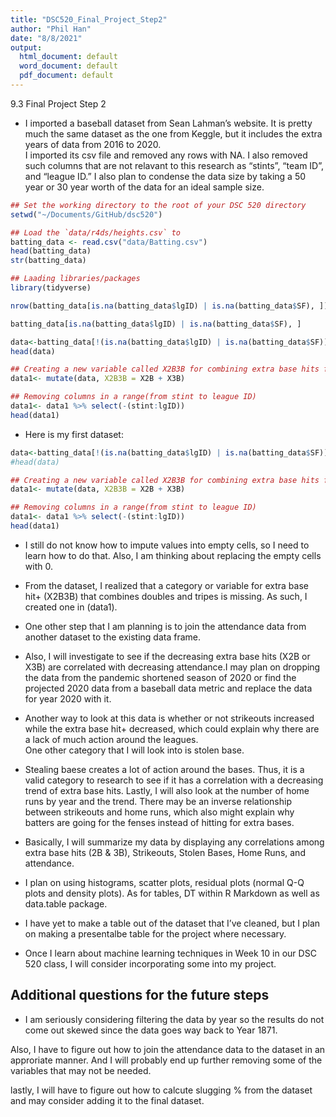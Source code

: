 ```yaml
---
title: "DSC520_Final_Project_Step2"
author: "Phil Han"
date: "8/8/2021"
output:
  html_document: default
  word_document: default
  pdf_document: default
---
```


9.3 Final Project Step 2

* I imported a baseball dataset from Sean Lahman's website.  It is pretty much the same dataset 
as the one from Keggle, but it includes the extra years of data from 2016 to 2020.  
I imported its csv file and removed any rows with NA.  I also removed such columns that are not relavant to this research as "stints", "team ID", and "league ID."  I also plan to condense the data size by taking a 50 year or 30 year worth of the data for an ideal sample size.



```r
## Set the working directory to the root of your DSC 520 directory
setwd("~/Documents/GitHub/dsc520")

## Load the `data/r4ds/heights.csv` to
batting_data <- read.csv("data/Batting.csv")
head(batting_data)
str(batting_data)

## Laading libraries/packages
library(tidyverse)

nrow(batting_data[is.na(batting_data$lgID) | is.na(batting_data$SF), ])

batting_data[is.na(batting_data$lgID) | is.na(batting_data$SF), ]

data<-batting_data[!(is.na(batting_data$lgID) | is.na(batting_data$SF)),]
head(data)

## Creating a new variable called X2B3B for combining extra base hits for doubles and triples
data1<- mutate(data, X2B3B = X2B + X3B)

## Removing columns in a range(from stint to league ID)
data1<- data1 %>% select(-(stint:lgID))
head(data1)

```

* Here is my first dataset:
```r
data<-batting_data[!(is.na(batting_data$lgID) | is.na(batting_data$SF)),]
#head(data)

## Creating a new variable called X2B3B for combining extra base hits for doubles and triples
data1<- mutate(data, X2B3B = X2B + X3B)

## Removing columns in a range(from stint to league ID)
data1<- data1 %>% select(-(stint:lgID))
head(data1)
```
* I still do not know how to impute values into empty cells, so I need to learn how to do that. Also, I am thinking about replacing the empty cells with 0.

* From the dataset, I realized that a category or variable for extra base hit+ (X2B3B) that combines doubles and tripes is missing. As such, I created one in (data1).  

* One other step that I am planning is to join the attendance data from another dataset to the existing data frame.  

* Also, I will investigate to see if the decreasing extra base hits (X2B or X3B) are correlated with decreasing attendance.I may plan on dropping the data from the pandemic shortened season of 2020 or find the projected 2020 data from a baseball data metric and replace the data for year 2020 with it. 

* Another way to look at this data is whether or not strikeouts increased while the extra base hit+ decreased, which could explain why there are a lack of much action around the leagues.  
One other category that I will look into is stolen base.  

* Stealing baese creates a lot of action around the bases.  Thus, it is a valid category to research to see if it has a correlation with a decreasing trend of extra base hits.  Lastly, I will also look at the number of home runs by year and the trend.  There may be an inverse relationship between strikeouts and home runs, which also might explain why batters are going for the fenses instead of hitting for extra bases.

* Basically, I will summarize my data by displaying any correlations among extra base hits (2B & 3B), Strikeouts, Stolen Bases, Home Runs, and attendance.

* I plan on using histograms, scatter plots, residual plots (normal Q-Q plots and density plots).
As for tables, DT within R Markdown as well as data.table package.  

* I have yet to make a table out of the dataset that I've cleaned, but I plan on making a presentalbe table for the project where necessary.

* Once I learn about machine learning techniques in Week 10 in our DSC 520 class, I will consider incorporating some into my project.

## Additional questions for the future steps
* I am seriously considering filtering the data by year so the results do not come out skewed since the data goes way back to Year 1871.  

Also, I have to figure out how to join the attendance data to the dataset in an approriate manner.  And I will probably end up further removing some of the variables that may not be needed.  

lastly, I will have to figure out how to calcute slugging % from the dataset and may consider adding it to the final dataset.















